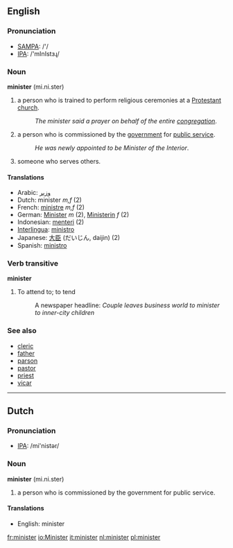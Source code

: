 ==English==

===Pronunciation===
*[[w:SAMPA|SAMPA]]: /'/
*[[w:IPA|IPA]]: /'mInIstɜɻ/

===Noun===
'''minister''' (mi.ni.ster)

#a person who is trained to perform religious ceremonies at a [[Protestant]] [[church]].
#:''The minister said a prayer on behalf of the entire [[congregation]]''.
#a person who is commissioned by the [[government]] for [[public service]].
#:''He was newly appointed to be Minister of the Interior''.
#someone who serves others.
====Translations====
*Arabic: [[وزير]]
*Dutch: minister ''m,f'' (2)
*French: [[ministre]] ''m,f'' (2)
*German: [[Minister]] ''m'' (2), [[Ministerin]] ''f'' (2)
*Indonesian: [[menteri]] (2)
*[[Interlingua]]: [[ministro]]
*Japanese: [[大臣]] (だいじん, daijin) (2)
*Spanish: [[ministro]]
===Verb transitive===
'''minister'''
#To attend to; to tend
#:A newspaper headline: ''Couple leaves business world to minister to inner-city children''
===See also===
*[[cleric]]
*[[father]]
*[[parson]]
*[[pastor]]
*[[priest]]
*[[vicar]]

----

==Dutch==
===Pronunciation===
*[[w:IPA|IPA]]: /mi'nistər/

===Noun===
'''minister''' (mi.ni.ster)

#a person who is commissioned by the government for public service.

====Translations====
*English: minister

[[fr:minister]]
[[io:Minister]]
[[it:minister]]
[[nl:minister]]
[[pl:minister]]